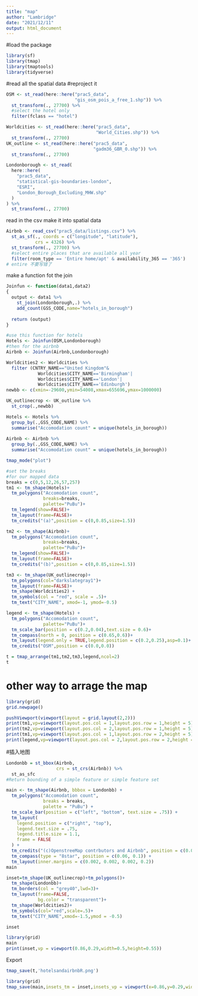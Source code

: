 ```yaml
---
title: "map"
author: "Lambridge"
date: "2021/12/11"
output: html_document
---
```

#load the package
```r
library(sf)
library(tmap)
library(tmaptools)
library(tidyverse)
```
#read all the spatial data
#reproject it


```r
OSM <- st_read(here::here("prac5_data",
                          "gis_osm_pois_a_free_1.shp")) %>%
  st_transform(., 27700) %>%
  #select the hotel only
  filter(fclass == "hotel")
```

```r
Worldcities <- st_read(here::here("prac5_data",
                                  "World_Cities.shp")) %>%
  st_transform(., 27700)
UK_outline <- st_read(here::here("prac5_data", 
                                 "gadm36_GBR_0.shp")) %>%
  st_transform(., 27700)
```


```r
Londonborough <- st_read(
  here::here(
    "prac5_data",
    "statistical-gis-boundaries-london",
    "ESRI",
    "London_Borough_Excluding_MHW.shp"
  )
) %>%
  st_transform(., 27700)
```


read in the csv 
make it into spatial data

```r
Airbnb <- read_csv("prac5_data/listings.csv") %>%
  st_as_sf(., coords = c("longitude", "latitude"),
           crs = 4326) %>%
  st_transform(., 27700) %>%
  #select entire places that are available all year
  filter(room_type == 'Entire home/apt' & availability_365 == '365')
# entire 不要写错了
```

make a function fot the join 
```r
Joinfun <- function(data1,data2)
{
  output <- data1 %>% 
    st_join(Londonborough,.) %>% 
    add_count(GSS_CODE,name="hotels_in_borough")
    
  return (output)
}

#use this function for hotels 
Hotels <- Joinfun(OSM,Londonborough)
#then for the airbnb
Airbnb <- Joinfun(Airbnb,Londonborough)

Worldcities2 <- Worldcities %>% 
  filter (CNTRY_NAME=="United Kingdom"&
            Worldcities$CITY_NAME=='Birmingham'|
            Worldcities$CITY_NAME=='London'|
            Worldcities$CITY_NAME=='Edinburgh')
newbb <- c(xmin=-29600,ymin=54008,xmax=655696,ymax=1000000)

UK_outlinecrop <- UK_outline %>%
  st_crop(.,newbb)

Hotels <- Hotels %>% 
  group_by(.,GSS_CODE,NAME) %>% 
  summarise("Accomodation count" = unique(hotels_in_borough))
  
Airbnb <- Airbnb %>% 
  group_by(.,GSS_CODE,NAME) %>% 
  summarise("Accomodation count" = unique(hotels_in_borough))
```
```r
tmap_mode("plot")

#set the breaks 
#for our mapped data 
breaks = c(0,5,12,26,57,257)
tm1 <- tm_shape(Hotels)+
  tm_polygons("Accomodation count",
              breaks=breaks,
              palette="PuBu")+
  tm_legend(show=FALSE)+
  tm_layout(frame=FALSE)+
  tm_credits("(a)",position = c(0,0.85,size=1.5))

tm2 <- tm_shape(Airbnb)+
  tm_polygons("Accomodation count",
              breaks=breaks,
              palette="PuBu")+
  tm_legend(show=FALSE)+
  tm_layout(frame=FALSE)+
  tm_credits("(b)",position = c(0,0.85,size=1.5))

tm3 <- tm_shape(UK_outlinecrop)+ 
  tm_polygons(col="darkslategray1")+
  tm_layout(frame=FALSE)+
  tm_shape(Worldcities2) +
  tm_symbols(col = "red", scale = .5)+
  tm_text("CITY_NAME", xmod=-1, ymod=-0.5)

legend <- tm_shape(Hotels) +
  tm_polygons("Accomodation count",
              palette="PuBu")+
  tm_scale_bar(position = c(0.2,0.04),text.size = 0.6)+
  tm_compass(north = 0, position = c(0.65,0.6))+
  tm_layout(legend.only = TRUE,legend.position = c(0.2,0.25),asp=0.1)+
  tm_credits("OSM",position = c(0.0,0.0))

t = tmap_arrange(tm1,tm2,tm3,legend,ncol=2)
t

```
# other way to arrage the map




```r
library(grid)
grid.newpage()

pushViewport(viewport(layout = grid.layout(2,2)))
print(tm1,vp=viewport(layout.pos.col = 1,layout.pos.row = 1,height = 5))
print(tm2,vp=viewport(layout.pos.col = 2,layout.pos.row = 1,height = 5))
print(tm1,vp=viewport(layout.pos.col = 1,layout.pos.row = 2,height = 5))
print(legend,vp=viewport(layout.pos.col = 2,layout.pos.row = 2,height = 5))

```



#插入地图


```r
Londonbb = st_bbox(Airbnb,
                   crs = st_crs(Airbnb)) %>%
  st_as_sfc
#Return bounding of a simple feature or simple feature set


```

```r
main <- tm_shape(Airbnb, bbbox = Londonbb) +
  tm_polygons("Accomodation count",
              breaks = breaks,
              palette = "PuBu") +
  tm_scale_bar(position = c("left", "bottom", text.size = .75)) +
  tm_layout(
    legend.position = c("right", "top"),
    legend.text.size = .75,
    legend.title.size = 1.1,
    frame = FALSE
  ) +
  tm_credits("(c)OpenstreeMap contrbutors and Airbnb", position = c(0.0, 0.0)) +
  tm_compass(type = "8star", position = c(0.06, 0.1)) +
  tm_layout(inner.margins = c(0.002, 0.002, 0.002, 0.2))
main
```


```r
inset=tm_shape(UK_outlinecrop)+tm_polygons()+
  tm_shape(Londonbb)+
  tm_borders(col = "grey40",lwd=3)+
  tm_layout(frame=FALSE,
            bg.color = "transparent")+
  tm_shape(Worldcities2)+
  tm_symbols(col="red",scale=.5)+
  tm_text("CITY_NAME",xmod=-1.5,ymod = -0.5)

inset
```

```r
library(grid)
main
print(inset,vp = viewport(0.86,0.29,width=0.5,height=0.55))
```
Export

```r

tmap_save(t,'hotelsandairbnbR.png')

library(grid)
tmap_save(main,insets_tm = inset,insets_vp = viewport(x=0.86,y=0.29,width = .5,height = .55),filename = "testfilename",dpi=600)


```


